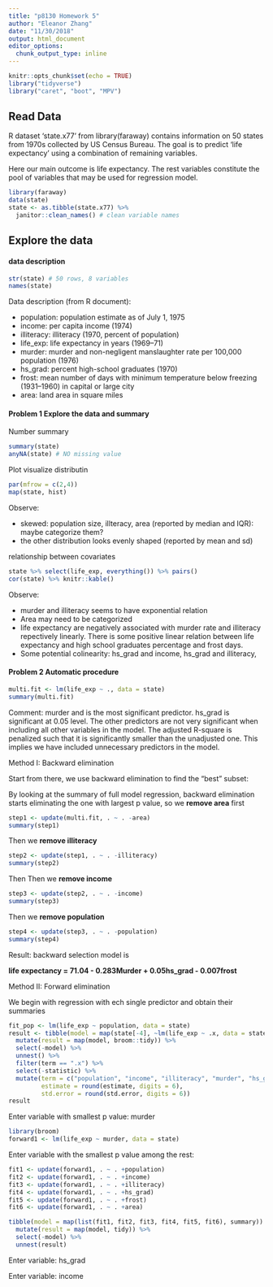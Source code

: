 ```yaml
---
title: "p8130 Homework 5"
author: "Eleanor Zhang"
date: "11/30/2018"
output: html_document
editor_options: 
  chunk_output_type: inline
---
```


```r
knitr::opts_chunk$set(echo = TRUE)
library("tidyverse")
library("caret", "boot", "MPV")
```


## Read Data

R dataset ‘state.x77’ from library(faraway) contains information on 50 states from 1970s collected by US Census Bureau. The goal is to predict ‘life expectancy’ using a combination of remaining variables.

Here our main outcome is life expectancy. The rest variables constitute the pool of variables that may be used for regression model.

```r
library(faraway)
data(state)
state <- as.tibble(state.x77) %>% 
  janitor::clean_names() # clean variable names
```

## Explore the data

#### data description
```r
str(state) # 50 rows, 8 variables
names(state)
```

Data description (from R document):  

*  population: population estimate as of July 1, 1975
*  income: per capita income (1974)
*  illiteracy: illiteracy (1970, percent of population)
*  life_exp: life expectancy in years (1969–71)
*  murder: murder and non-negligent manslaughter rate per 100,000 population (1976)
*  hs_grad: percent high-school graduates (1970)
*  frost: mean number of days with minimum temperature below freezing (1931–1960) in capital or large city
*  area: land area in square miles

#### Problem 1 Explore the data and summary

Number summary

```r
summary(state) 
anyNA(state) # NO missing value
```

Plot visualize distributin

```r
par(mfrow = c(2,4))
map(state, hist)
```

Observe:  

*  skewed: population size, illteracy, area (reported by median and IQR): maybe categorize them?
*  the other distribution looks evenly shaped (reported by mean and sd)

relationship between covariates

```r
state %>% select(life_exp, everything()) %>% pairs()
cor(state) %>% knitr::kable()
```

Observe:

*  murder and illiteracy seems to have exponential relation
*  Area may need to be categorized
*  life expectancy are negatively associated with murder rate and illiteracy repectively linearly. There is some positive linear relation between life expectancy and high school graduates percentage and frost days.
*  Some potential colinearity: hs_grad and income, hs_grad and illiteracy, 

#### Problem 2 Automatic procedure

```r
multi.fit <- lm(life_exp ~ ., data = state)
summary(multi.fit)
```

Comment: murder and is the most significant predictor. hs_grad is significant at 0.05 level. The other predictors are not very significant when including all other variables in the model. The adjusted R-square is penalized such that it is significantly smaller than the unadjusted one. This implies we have included unnecessary predictors in the model.

Method I: Backward elimination

Start from there, we use backward elimination to find the "best" subset:

By looking at the summary of full model regression, backward elimination starts eliminating the one with largest p value, so we __remove area__ first

```r
step1 <- update(multi.fit, . ~ . -area)
summary(step1)
```

Then we __remove illiteracy__

```r
step2 <- update(step1, . ~ . -illiteracy)
summary(step2)
```

Then Then we __remove income__

```r
step3 <- update(step2, . ~ . -income)
summary(step3)
```

Then we __remove population__

```r
step4 <- update(step3, . ~ . -population)
summary(step4)
```

Result: backward selection model is 

__life expectancy = 71.04 - 0.283Murder + 0.05hs_grad - 0.007frost__

Method II: Forward elimination

We begin with regression with ech single predictor and obtain their summaries

```r
fit_pop <- lm(life_exp ~ population, data = state)
result <- tibble(model = map(state[-4], ~lm(life_exp ~ .x, data = state))) %>% 
  mutate(result = map(model, broom::tidy)) %>% 
  select(-model) %>% 
  unnest() %>% 
  filter(term == ".x") %>% 
  select(-statistic) %>% 
  mutate(term = c("population", "income", "illiteracy", "murder", "hs_grad", "frost", "area"),
         estimate = round(estimate, digits = 6),
         std.error = round(std.error, digits = 6))
result
```

Enter variable with smallest p value: murder

```r
library(broom)
forward1 <- lm(life_exp ~ murder, data = state)
```

Enter variable with the smallest p value among the rest: 

```r
fit1 <- update(forward1, . ~ . +population)
fit2 <- update(forward1, . ~ . +income)
fit3 <- update(forward1, . ~ . +illiteracy)
fit4 <- update(forward1, . ~ . +hs_grad)
fit5 <- update(forward1, . ~ . +frost)
fit6 <- update(forward1, . ~ . +area)

tibble(model = map(list(fit1, fit2, fit3, fit4, fit5, fit6), summary)) %>% 
  mutate(result = map(model, tidy)) %>% 
  select(-model) %>% 
  unnest(result)

```

Enter variable: hs_grad


Enter variable: income



